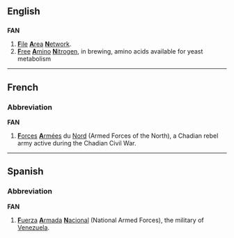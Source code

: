 ==English==

==={{abbreviation}}===
{{wikipedia}}
'''FAN'''

# [[file|'''F'''ile]] [[area|'''A'''rea]] [[network|'''N'''etwork]].
# [[free|'''F'''ree]] [[amino|'''A'''mino]] [[nitrogen|'''N'''itrogen]], in brewing, amino acids available for yeast metabolism

----

==French==

===Abbreviation===
'''FAN'''

# [[forces#French|'''F'''orces]] [[armées|'''A'''rmées]] du [[nord#French|Nord]] (Armed Forces of the North), a Chadian rebel army active during the Chadian Civil War.

----

==Spanish==

===Abbreviation===
'''FAN'''

# [[fuerza|'''F'''uerza]] [[armada#Spanish|'''A'''rmada]] [[nacional#Spanish|'''N'''acional]] (National Armed Forces), the military of [[Venezuela]].